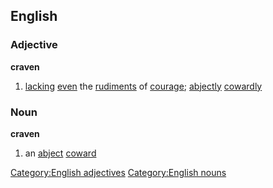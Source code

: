 ==English==
===Adjective===
[[Category:English adjectives]]
'''craven'''
#[[lacking]] [[even]] the [[rudiment]]s of [[courage]]; [[abjectly]] [[cowardly]]
===Noun===
[[Category:English nouns]]
'''craven'''
#an [[abject]] [[coward]]